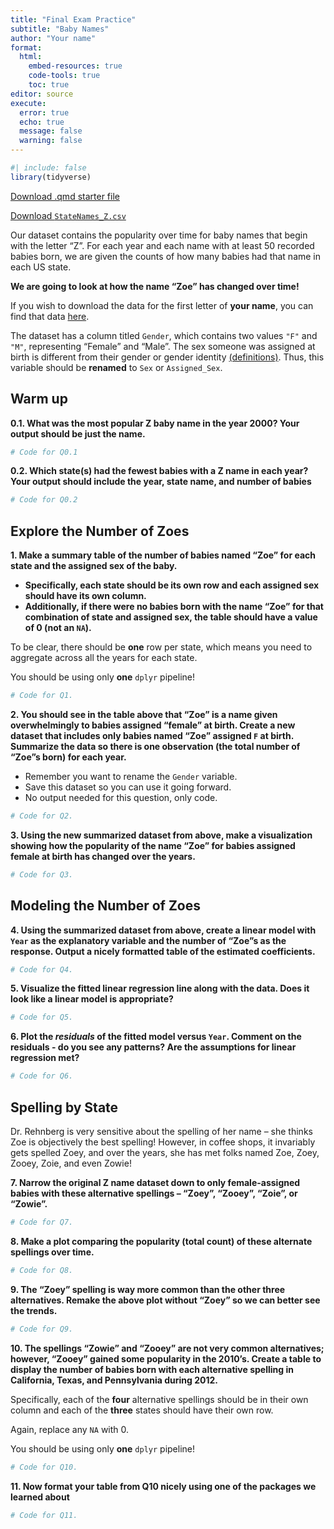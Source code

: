 ```yaml
---
title: "Final Exam Practice"
subtitle: "Baby Names"
author: "Your name"
format: 
  html:
    embed-resources: true
    code-tools: true
    toc: true
editor: source
execute: 
  error: true
  echo: true
  message: false
  warning: false
---
```


```r
#| include: false
library(tidyverse)
```

[Download .qmd starter file](final-practice.qmd)

[Download `StateNames_Z.csv`](StateNames_Z.csv)

Our dataset contains the popularity over time for baby names that begin with the letter "Z". For each year and each name with at least 50 recorded babies born, we are given the counts of how many babies had that name in each US state.

**We are going to look at how the name "Zoe" has changed over time!**

::: callout-note

If you wish to download the data for the first letter of **your name**, you can find that data [here](https://github.com/earobinson95/stat331-calpoly/tree/master/lab-assignments/lab9/baby-names-data).

:::

::: callout-caution

The dataset has a column titled `Gender`, which contains two values `"F"` and `"M"`, representing "Female" and "Male". The sex someone was assigned at birth is different from their gender or gender identity [(definitions)](https://www.plannedparenthood.org/learn/gender-identity/sex-gender-identity). Thus, this variable should be **renamed** to `Sex` or `Assigned_Sex`.


:::


## Warm up

**0.1. What was the most popular Z baby name in the year 2000? Your output should be just the name.**

```r
# Code for Q0.1
```

**0.2. Which state(s) had the fewest babies with a Z name in each year? Your output should include the year, state name, and number of babies**

```r
# Code for Q0.2
```



## Explore the Number of Zoes

**1. Make a summary table of the number of babies named "Zoe" for each state and the assigned sex of the baby.**

  + **Specifically, each state should be its own row and each assigned sex should have its own column.**
  + **Additionally, if there were no babies born with the name "Zoe" for that combination of state and assigned sex, the table should have a value of 0 (not an `NA`).** 
  
::: callout-warning 

To be clear, there should be **one** row per state, which means you need to aggregate across all the years for each state.


You should be using only **one** `dplyr` pipeline!
:::



```r
# Code for Q1.
```

**2. You should see in the table above that "Zoe" is a name given overwhelmingly to babies assigned "female" at birth. Create a new dataset that includes only babies named "Zoe" assigned `F` at birth. Summarize the data so there is one observation (the total number of "Zoe"s born) for each year.**

::: callout-note

+ Remember you want to rename the `Gender` variable.
+ Save this dataset so you can use it going forward.
+ No output needed for this question, only code.

:::

```r
# Code for Q2.
```

**3. Using the new summarized dataset from above, make a visualization showing how the popularity of the name "Zoe" for babies assigned female at birth has changed over the years.**

```r
# Code for Q3.
```

## Modeling the Number of Zoes

**4. Using the summarized dataset from above, create a linear model with `Year` as the explanatory variable and the number of "Zoe"s as the response. Output a nicely formatted table of the estimated coefficients.**

```r
# Code for Q4.
```

**5. Visualize the fitted linear regression line along with the data. Does it look like a linear model is appropriate?**

```r
# Code for Q5.
```

**6. Plot the *residuals* of the fitted model versus `Year`. Comment on the residuals - do you see any patterns? Are the assumptions for linear regression met?**


```r
# Code for Q6.
```


## Spelling by State

Dr. Rehnberg is very sensitive about the spelling of her name -- she thinks Zoe is objectively the best spelling! However, in coffee shops, it invariably gets spelled Zoey, and over the years, she has met folks named Zoe, Zoey, Zooey, Zoie, and even Zowie!

**7. Narrow the original Z name dataset down to only female-assigned babies with these alternative spellings -- "Zoey", "Zooey", "Zoie", or "Zowie".**

```r
# Code for Q7.
```

**8. Make a plot comparing the popularity (total count) of these alternate spellings over time.**

```r
# Code for Q8.
```

**9. The "Zoey" spelling is way more common than the other three alternatives. Remake the above plot without "Zoey" so we can better see the trends.**

```r
# Code for Q9.
```

**10. The spellings "Zowie" and "Zooey" are not very common alternatives; however, "Zooey" gained some popularity in the 2010's. Create a table to display the number of babies born with each alternative spelling in California, Texas, and Pennsylvania during 2012.**

::: callout-warning

Specifically, each of the **four** alternative spellings should be in their own column and each of the **three** states should have their own row.

Again, replace any `NA` with 0.

:::

::: callout-caution

You should be using only **one** `dplyr` pipeline!

:::

```r
# Code for Q10.
```

**11. Now format your table from Q10 nicely using one of the packages we learned about**

```r
# Code for Q11.
```